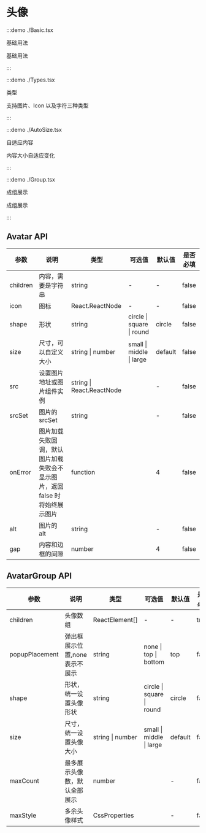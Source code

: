 # 头像

:::demo ./Basic.tsx

基础用法

基础用法

:::

:::demo ./Types.tsx

类型

支持图片、Icon 以及字符三种类型

:::

:::demo ./AutoSize.tsx

自适应内容

内容大小自适应变化

:::

:::demo ./Group.tsx

成组展示

成组展示

:::

## Avatar API

| 参数 | 说明 | 类型 | 可选值 | 默认值 | 是否必填 |
| --- | --- | --- | --- | --- | --- |
| children | 内容，需要是字符串 | string | - | - | false |
| icon | 图标 | React.ReactNode | - | - | false |
| shape | 形状 | string | circle &#x007c; square &#x007c; round | circle | false |
| size | 尺寸，可以自定义大小 | string &#x007c; number | small &#x007c; middle &#x007c; large | default | false |
| src | 设置图片地址或图片组件实例 | string &#x007c; React.ReactNode |  | - | false |
| srcSet | 图片的 srcSet | string |  | - | false |
| onError | 图片加载失败回调，默认图片加载失败会不显示图片，返回 false 时将始终展示图片 | function |  | 4 | false |
| alt | 图片的 alt | string |  | - | false |
| gap | 内容和边框的间隙 | number |  | 4 | false |

## AvatarGroup API

| 参数 | 说明 | 类型 | 可选值 | 默认值 | 是否必填 |
| --- | --- | --- | --- | --- | --- |
| children | 头像数组 | ReactElement[] | - | - | true |
| popupPlacement | 弹出框展示位置,none 表示不展示 | string | none &#x007c; top &#x007c; bottom | top | false |
| shape | 形状，统一设置头像形状 | string | circle &#x007c; square &#x007c; round | circle | false |
| size | 尺寸，统一设置头像大小 | string &#x007c; number | small &#x007c; middle &#x007c; large | default | false |
| maxCount | 最多展示头像数，默认全部展示 | number |  | - | false |
| maxStyle | 多余头像样式 | CssProperties |  | - | false |
